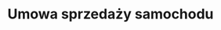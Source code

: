 ---
slug: umowa-sprzedazy
title: Umowa sprzedaży samochodu
categories: [motoryzacja, nieruchomosci, biznes]
---